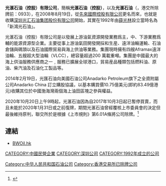 {{Infobox Company
| company_name = 光匯石油( 控股 )有限公司<br>Brightoil Petroleum (Holdings)Limited
| company_logo = 
| company_type = 民營企業
| company_slogan = 
| foundation = 1991年
| location = [[香港|香港]][[西營盤|西營盤]][[干諾道西|干諾道西]]118號33樓
| key_people = [[薛光林|薛光林]](主席兼行政總裁兼執行董事)
| industry = [[石油及天然氣|石油及天然氣]]
| sales = 
| profit = 
| asset = 
| revenue = 
| market_value = 18.5億(2011年12月)
| num_employees = 
| products = 
| homepage = [http://www.bwoil.hk BWOil.hk]
}}


'''光滙石油（控股）有限公司'''，簡稱'''光滙石油（控股）'''，以及'''光滙石油'''（'''{{lang-en|Brightoil Petroleum (Holdings) Limited}}'''，港交所除牌前：0933），在2008年8月19日，從[[先來國際控股有限公司|先來國際控股有限公司]]更名而來，也就是收購[[深圳光汇石油集团股份有限公司|深圳光汇石油集团股份有限公司]]開始，其實在1992年由[[薛光林|薛光林]]設立當時名為「新鴻光石油」。


光滙石油（控股）有限公司是以發展上游油氣資源開發業務爲主，中、下游業務爲輔的能源資源型企業。主要從事上游油氣田開發開採和生産、遠洋油輪運輸、石油倉儲與碼頭以及石油國際貿易與海上供油等業務。集團現時擁有四艘Aframax遠洋油輪、五艘超大型油輪（VLCC），總容量超過200 萬載重噸。集團是中國最大的海上供油服務供應商之一﹐服務已擴展全球港口，貿易産品種類包括燃料油、原油、柴汽油及石油化工製品等。


2014年2月19日，光匯石油向美國石油公司Anadarko Petroleum旗下之全資附屬公司Anadarko China 訂立購股協議，以基本購買價10.75億美元(即約83.49億港元)收購其位於中國渤海灣兩個海上油田區塊之參與權益。

2020年10月20日上午9時起，光滙石油因為自2017年10月3日起已暫停買賣，而且未能於2020年1月31日或之前復牌，期間光滙石油曾經覆核上市委員會的決定但最後維持原判，聯交所於是根據《上市規則》第6.01A條將公司除牌。<ref>{{Cite web|title=通告 – 光滙石油（控股）有限公司 （於百慕達註冊成立之有限公司）（股份代號：933） 取消上市地位|url=https://www.hkex.com.hk/News/Regulatory-Announcements/2020/201016news?sc_lang=zh-HK|access-date=2022-01-17|work=www.hkex.com.hk|language=zh-HK|archive-date=2022-01-18|archive-url=https://web.archive.org/web/20220118191528/https://www.hkex.com.hk/News/Regulatory-Announcements/2020/201016news?sc_lang=zh-HK|dead-url=no}}</ref>

==連結==
*[http://www.bwoil.hk BWOil.hk]{{Wayback|url=http://www.bwoil.hk/ |date=20191121095954 }}
[[CATEGORY:中國民營企業|CATEGORY:中國民營企業]]
[[Category:中华人民共和国石油公司|Category:中华人民共和国石油公司]]
[[CATEGORY:深圳公司|CATEGORY:深圳公司]]
[[CATEGORY:1992年成立的公司|CATEGORY:1992年成立的公司]]
[[Category:香港交易所已除牌公司|Category:香港交易所已除牌公司]]